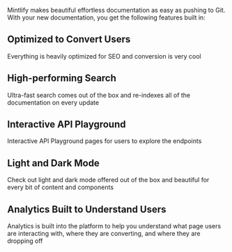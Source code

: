 Mintlify makes beautiful effortless documentation as easy as pushing to Git. With your new documentation, you get the following features built in:

## Optimized to Convert Users

Everything is heavily optimized for SEO and conversion is very cool

## High-performing Search

Ultra-fast search comes out of the box and re-indexes all of the documentation on every update

## Interactive API Playground

Interactive API Playground pages for users to explore the endpoints

## Light and Dark Mode

Check out light and dark mode offered out of the box and beautiful for every bit of content and components

## Analytics Built to Understand Users

Analytics is built into the platform to help you understand what page users are interacting with, where they are converting, and where they are dropping off